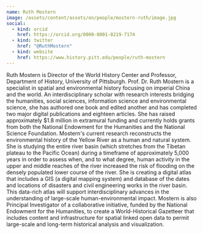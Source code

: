```yaml
---
name: Ruth Mostern
image: /assets/content/assets/en/people/mostern-ruth/image.jpg
social:
  - kind: orcid
    href: https://orcid.org/0000-0001-8219-7174
  - kind: twitter
    href: "@RuthMostern"
  - kind: website
    href: https://www.history.pitt.edu/people/ruth-mostern
---
```

Ruth Mostern is Director of the World History Center and Professor, Department of History, University of Pittsburgh.
Prof. Dr. Ruth Mostern is a specialist in spatial and environmental history focusing on imperial China and the world. An interdisciplinary scholar with research interests bridging the humanities, social sciences, information science and environmental science, she has authored one book and edited another and has completed two major digital publications and eighteen articles. She has raised approximately $1.8 million in extramural funding and currently holds grants from both the National Endowment for the Humanities and the National Science Foundation.
Mostern's current research reconstructs the environmental history of the Yellow River as a human and natural system. She is studying the entire river basin (which stretches from the Tibetan plateau to the Pacific Ocean) during a timeframe of approximately 5,000 years in order to assess when, and to what degree, human activity in the upper and middle reaches of the river increased the risk of flooding on the densely populated lower course of the river. She is creating a digital atlas that includes a GIS (a digital mapping system) and database of the dates and locations of disasters and civil engineering works in the river basin. This data-rich atlas will support interdisciplinary advances in the understanding of large-scale human-environmental impact.
Mostern is also Principal Investigator of a collaborative initiative, funded by the National Endowment for the Humanities, to create a World-Historical Gazetteer that includes content and infrastructure for spatial linked open data to permit large-scale and long-term historical analysis and visualization.